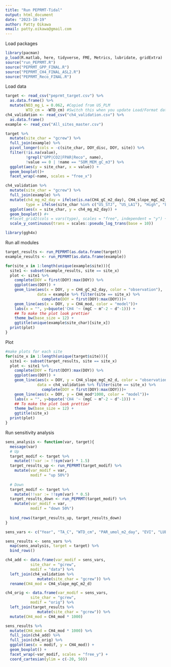 ```yaml
---
title: "Run PEPRMT-Tidal"
output: html_document
date: "2023-10-19"
author: Patty Oikawa
email: patty.oikawa@gmail.com
---
```


Load packages

```r
library(pacman)
p_load(R.matlab, here, tidyverse, FME, Metrics, lubridate, gridExtra)
source("run_PEPRMT.R")
source("PEPRMT_GPP_FINAL.R")
source("PEPRMT_CH4_FINAL_ASL2.R")
source("PEPRMT_Reco_FINAL.R")
```

Load data

```r
target <- read_csv("peprmt_target.csv") %>%
  as.data.frame() %>%
  mutate(NO3_mg_L = 0.062, #Copied from US_PLM
         WTD_cm = -WTD_cm) #Switch this when you update Load/Format data.Rmd
ch4_validation <- read_csv("ch4_validation.csv") %>%
  as.data.frame()
example <- read_csv("All_sites_master.csv") 

target %>%
  mutate(site_char = "gcrew") %>%
  full_join(example) %>%
  pivot_longer(cols = -c(site_char, DOY_disc, DOY, site)) %>%
  filter(!is.na(value),
         !grepl("GPP|CO2|FPAR|Reco", name),
         !value == 0 | !name == "SOM_MEM_gC_m3") %>%
  ggplot(aes(y = site_char, x = value)) +
  geom_boxplot()+
  facet_wrap(~name, scales = "free_x")

ch4_validation %>%
  mutate(site_char = "gcrew") %>%
  full_join(example) %>%
  mutate(ch4_mg_m2_day = ifelse(is.na(CH4_gC_m2_day), CH4_slope_mgC_m2_d, CH4_gC_m2_day * 1000),
         type = ifelse(site_char %in% c("US_STJ", "US_LA1"), "High", "Low")) %>%
  ggplot(aes(x = site_char, y = ch4_mg_m2_day)) +
  geom_boxplot() #+
  #facet_grid2(cols = vars(type), scales = "free", independent = "y") + 
  scale_y_continuous(trans = scales::pseudo_log_trans(base = 10))

library(ggh4x)
```

Run all modules

```r
target_results <- run_PEPRMT(as.data.frame(target))
example_results <- run_PEPRMT(as.data.frame(example))

for(site_x in 1:length(unique(example$site))){
  site1 <- subset(example_results, site == site_x)
  plot <- site1 %>%
    complete(DOY = first(DOY):max(DOY)) %>%
    ggplot(aes(DOY)) +
    geom_line(aes(x = DOY, y = CH4_gC_m2_day, color = "observation"), 
              data = example %>% filter(site == site_x) %>%
                complete(DOY = first(DOY):max(DOY)))+
    geom_line(aes(x = DOY, y = CH4_mod, color = "model"))+
    labs(x = "", y=bquote('CH4 '~ (mgC ~ m^-2 ~ d^-1))) +
    ## To make the plot look prettier
    theme_bw(base_size = 12) +
    ggtitle(unique(example$site_char)[site_x])
  print(plot)
}
```

Plot
```r
#make plots for each site
for(site_x in 1:length(unique(target$site))){
  site1 <- subset(target_results, site == site_x)
  plot <- site1 %>%
    complete(DOY = first(DOY):max(DOY)) %>%
    ggplot(aes(DOY)) +
    geom_line(aes(x = DOY, y = CH4_slope_mgC_m2_d, color = "observation"), 
              data = ch4_validation %>% filter(site == site_x) %>%
                complete(DOY = first(DOY):max(DOY)))+
    geom_line(aes(x = DOY, y = CH4_mod*1000, color = "model"))+
    labs(x = "", y=bquote('CH4 '~ (mgC ~ m^-2 ~ d^-1))) +
    ## To make the plot look prettier
    theme_bw(base_size = 12) +
    ggtitle(site_x)
  print(plot)
}
```

Run sensitivity analysis

```r
sens_analysis <- function(var, target){
  message(var)
  # Up
  target_modif <- target %>%
    mutate(!!var := !!sym(var) * 1.5)
  target_results_up <- run_PEPRMT(target_modif) %>%
    mutate(var_modif = var,
           modif = "up 50%")
  
  # Down
  target_modif <- target %>%
    mutate(!!var := !!sym(var) * 0.5)
  target_results_down <- run_PEPRMT(target_modif) %>%
    mutate(var_modif = var,
           modif = "down 50%")
  
  bind_rows(target_results_up, target_results_down)
}

sens_vars <- c("Year", "TA_C", "WTD_cm", "PAR_umol_m2_day", "EVI", "LUE", "Wetland_age_years", "Salinity_daily_ave_ppt", "NO3_mg_L", "SOM_MEM_gC_m3")

sens_results <- sens_vars %>%
  map(sens_analysis, target = target) %>%
  bind_rows() 

ch4_add <- data.frame(var_modif = sens_vars,
           site_char = "gcrew",
           modif = "data") %>%
  left_join(ch4_validation %>%
              mutate(site_char = "gcrew")) %>%
  rename(CH4_mod = CH4_slope_mgC_m2_d)

ch4_orig <- data.frame(var_modif = sens_vars,
           site_char = "gcrew",
           modif = "orig") %>%
  left_join(target_results %>%
              mutate(site_char = "gcrew")) %>%
  mutate(CH4_mod = CH4_mod * 1000)

sens_results %>%
  mutate(CH4_mod = CH4_mod * 1000) %>%
  full_join(ch4_add) %>%
  full_join(ch4_orig) %>%
  ggplot(aes(x = modif, y = CH4_mod)) +
  geom_boxplot() +
  facet_wrap(~var_modif, scales = "free_y") +
  coord_cartesian(ylim = c(-20, 50))
```